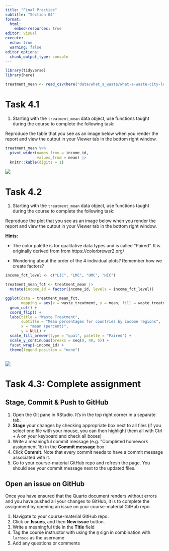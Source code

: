 ```yaml
---
title: "Final Practice"
subtitle: "Section 04"
format:
  html:
    embed-resources: true
editor: visual
execute: 
  echo: true
  warning: false
editor_options: 
  chunk_output_type: console
---
```


```r
library(tidyverse)
library(here)
```

```r

treatment_mean <- read_csv(here("data/what_a_waste/what-a-waste-city-level-data-treatment-mean.csv"))

```

# Task 4.1

1.  Starting with the `treatment_mean` data object, use functions taught during the course to complete the following task:

Reproduce the table that you see as an image below when you render the report and view the output in your Viewer tab in the bottom right window.

```r

treatment_mean %>% 
  pivot_wider(names_from = income_id, 
              values_from = mean) |> 
  knitr::kable(digits = 1)

```

![](img/tbl-01-treatment-by-income-mean.png)

# Task 4.2

1.  Starting with the `treatment_mean` data object, use functions taught during the course to complete the following task:

Reproduce the plot that you see as an image below when you render the report and view the output in your Viewer tab in the bottom right window.

**Hints:**

-   The color palette is for qualitative data types and is called "Paired". It is originally derived from from https://colorbrewer2.org/

-   Wondering about the order of the 4 individual plots? Remember how we create factors?

```r

income_fct_level <- c("LIC", "LMC", "UMC", "HIC") 

treatment_mean_fct <- treatment_mean |> 
  mutate(income_id = factor(income_id, levels = income_fct_level))  

ggplot(data = treatment_mean_fct,
       mapping = aes(x = waste_treatment, y = mean, fill = waste_treatment)) + 
  geom_col() + 
  coord_flip() +
  labs(title = "Waste Treatment", 
       subtitle = "Mean percentages for countries by income regions", 
       x = "mean (percent)", 
       y = NULL) + 
  scale_fill_brewer(type = "qual", palette = "Paired") +
  scale_y_continuous(breaks = seq(0, 40, 5)) +
  facet_wrap(~income_id) +
  theme(legend.position = "none") 



```

![](img/fig-01-treatment-by-income-mean.png)

# Task 4.3: Complete assignment

## Stage, Commit & Push to GitHub

1.  Open the Git pane in RStudio. It's in the top right corner in a separate tab.
2.  **Stage** your changes by checking appropriate box next to all files (if you select one file with your mouse, you can then highlight them all with Ctrl + A on your keyboard and check all boxes)
3.  Write a meaningful commit message (e.g. "Completed homework assignment 1b) in the **Commit message** box
4.  Click **Commit**. Note that every commit needs to have a commit message associated with it.
5.  Go to your course-material GitHub repo and refresh the page. You should see your commit message next to the updated files.

## Open an issue on GitHub

Once you have ensured that the Quarto document renders without errors and you have pushed all your changes to GitHub, it is to complete the assignment by opening an issue on your course-material GitHub repo.

1.  Navigate to your course-material GitHub repo.
2.  Click on **Issues**, and then **New issue** button.
3.  Write a meaningful title in the **Title** field
4.  Tag the course instructor with using the `@` sign in combination with `larnsce` as the username
5.  Add any questions or comments

